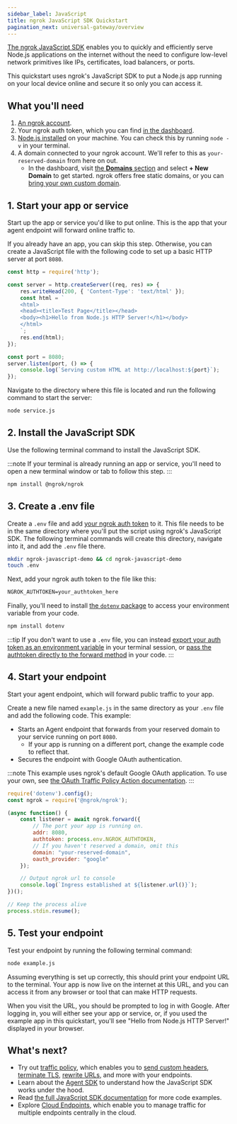```yaml
---
sidebar_label: JavaScript
title: ngrok JavaScript SDK Quickstart
pagination_next: universal-gateway/overview
---
```



[The ngrok JavaScript SDK](https://ngrok.github.io/ngrok-javascript/) enables you to quickly and efficiently serve Node.js applications on the internet without the need to configure low-level network primitives like IPs, certificates, load balancers, or ports.

This quickstart uses ngrok's JavaScript SDK to put a Node.js app running on your local device online and secure it so only you can access it.

## What you'll need

1. [An ngrok account](https://dashboard.ngrok.com/signup).
1. Your ngrok auth token, which you can find [in the dashboard](https://dashboard.ngrok.com/get-started/your-authtoken).
1. [Node.js installed](https://nodejs.org/en/download/) on your machine. You can check this by running `node -v` in your terminal.
1. A domain connected to your ngrok account. We'll refer to this as `your-reserved-domain` from here on out.
   - In the dashboard, visit [the **Domains** section](https://dashboard.ngrok.com/domains) and select **+ New Domain** to get started. ngrok offers free static domains, or you can [bring your own custom domain](/docs/universal-gateway/custom-domains/).

## 1. Start your app or service

Start up the app or service you'd like to put online. This is the app that your agent endpoint will forward online traffic to.

If you already have an app, you can skip this step. Otherwise, you can create a JavaScript file with the following code to set up a basic HTTP server at port `8080`.

```javascript filename="service.js"
const http = require('http');

const server = http.createServer((req, res) => {
    res.writeHead(200, { 'Content-Type': 'text/html' });
    const html = `
    <html>
    <head><title>Test Page</title></head>
    <body><h1>Hello from Node.js HTTP Server!</h1></body>
    </html>
    `;
    res.end(html);
});

const port = 8080;
server.listen(port, () => {
    console.log(`Serving custom HTML at http://localhost:${port}`);
});
```

Navigate to the directory where this file is located and run the following command to start the server:

```bash
node service.js
```

## 2. Install the JavaScript SDK

Use the following terminal command to install the JavaScript SDK.

:::note
If your terminal is already running an app or service, you'll need to open a new terminal window or tab to follow this step.
:::

```bash
npm install @ngrok/ngrok
```

## 3. Create a .env file

Create a `.env` file and add [your ngrok auth token](https://dashboard.ngrok.com/get-started/your-authtoken) to it.
This file needs to be in the same directory where you'll put the script using ngrok's JavaScript SDK.
The following terminal commands will create this directory, navigate into it, and add the `.env` file there.

```bash
mkdir ngrok-javascript-demo && cd ngrok-javascript-demo
touch .env
```

Next, add your ngrok auth token to the file like this:

```txt filename=".env"
NGROK_AUTHTOKEN=your_authtoken_here
```

Finally, you'll need to install [the `dotenv` package](https://www.npmjs.com/package/dotenv) to access your environment variable from your code.

```bash
npm install dotenv
```

:::tip
If you don't want to use a `.env` file, you can instead [export your auth token as an environment variable](https://support.apple.com/en-il/guide/terminal/apd382cc5fa-4f58-4449-b20a-41c53c006f8f/mac) in your terminal session, or [pass the authtoken directly to the forward method](https://ngrok.github.io/ngrok-javascript/) in your code.
:::

## 4. Start your endpoint

Start your agent endpoint, which will forward public traffic to your app.

Create a new file named `example.js` in the same directory as your `.env` file and add the following code.
This example:

- Starts an Agent endpoint that forwards from your reserved domain to your service running on port `8080`.
  - If your app is running on a different port, change the example code to reflect that.
- Secures the endpoint with Google OAuth authentication.

:::note
This example uses ngrok's default Google OAuth application.
To use your own, see [the OAuth Traffic Policy Action documentation](/docs/traffic-policy/actions/oauth/#google-example).
:::

```javascript filename="example.js"
require('dotenv').config();
const ngrok = require('@ngrok/ngrok');

(async function() {
    const listener = await ngrok.forward({
        // The port your app is running on.
        addr: 8080,
        authtoken: process.env.NGROK_AUTHTOKEN,
        // If you haven't reserved a domain, omit this
        domain: "your-reserved-domain",
        oauth_provider: "google"
    });

    // Output ngrok url to console
    console.log(`Ingress established at ${listener.url()}`);
})();

// Keep the process alive
process.stdin.resume();
```

## 5. Test your endpoint

Test your endpoint by running the following terminal command:

```bash
node example.js
```

Assuming everything is set up correctly, this should print your endpoint URL to the terminal.
Your app is now live on the internet at this URL, and you can access it from any browser or tool that can make HTTP requests.

When you visit the URL, you should be prompted to log in with Google.
After logging in, you will either see your app or service, or, if you used the example app in this quickstart, you'll see "Hello from Node.js HTTP Server!" displayed in your browser.

## What's next?

- Try out [traffic policy](/docs/traffic-policy/), which enables you to [send custom headers](/traffic-policy/actions/add-headers/#examples), [terminate TLS](/traffic-policy/actions/terminate-tls/#examples), [rewrite URLs](/traffic-policy/actions/url-rewrite/#examples), and more with your endpoints.
- Learn about the [Agent SDK](/agent-sdks/) to understand how the JavaScript SDK works under the hood.
- Read [the full JavaScript SDK documentation](https://ngrok.github.io/ngrok-javascript/) for more code examples.
- Explore [Cloud Endpoints](/universal-gateway/cloud-endpoints/quickstart/), which enable you to manage traffic for multiple endpoints centrally in the cloud.